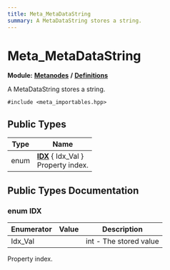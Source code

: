 ```yaml
---
title: Meta_MetaDataString
summary: A MetaDataString stores a string. 
---
```


# Meta_MetaDataString

**Module:** **[Metanodes](../../modules/metanodes/index.mdx)** **/** **[Definitions](../../modules/metanodes/definitions.mdx)**

A MetaDataString stores a string. 

`#include <meta_importables.hpp>`

## Public Types

| Type           | Name           |
| -------------- | -------------- |
| enum| **[IDX](#enum-idx)** \{ Idx_Val \}<br />Property index.  |

## Public Types Documentation

### enum IDX

| Enumerator | Value | Description |
| ---------- | ----- | ----------- |
| Idx_Val | | int - The stored value   |

Property index. 
